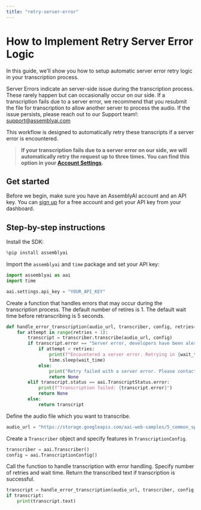```yaml
---
title: "retry-server-error"
---
```


# How to Implement Retry Server Error Logic

In this guide, we'll show you how to setup automatic server error retry logic in your transcription process.

Server Errors indicate an server-side issue during the transcription process. These rarely happen but can occasionally occur on our side. If a transcription fails due to a server error, we recommend that you resubmit the file for transcription to allow another server to process the audio. If the issue persists, please reach out to our Support team!: support@assemblyai.com

This workflow is designed to automatically retry these transcripts if a server error is encountered.

> **If your transcription fails due to a server error on our side, we will automatically retry the request up to three times. You can find this option in your [Account Settings](https://assemblyai.com/app/account).**

## Get started

Before we begin, make sure you have an AssemblyAI account and an API key. You can [sign up](https://assemblyai.com/dashboard/signup) for a free account and get your API key from your dashboard.

## Step-by-step instructions

Install the SDK:

```python
%pip install assemblyai
```

Import the `assemblyai` and `time` package and set your API key:

```python
import assemblyai as aai
import time

aai.settings.api_key = "YOUR_API_KEY"
```

Create a function that handles errors that may occur during the transcription process. The default number of retires is 1. The default wait time before retranscribing is 5 seconds.

```python
def handle_error_transcription(audio_url, transcriber, config, retries=1, wait_time=5):
    for attempt in range(retries + 1):
        transcript = transcriber.transcribe(audio_url, config)
        if transcript.error == "Server error, developers have been alerted":
            if attempt < retries:
                print(f"Encountered a server error. Retrying in {wait_time} second(s)...")
                time.sleep(wait_time)
            else:
                print("Retry failed with a server error. Please contact AssemblyAI Support: support@assemblyai.com")
                return None
        elif transcript.status == aai.TranscriptStatus.error:
            print(f"Transcription failed: {transcript.error}")
            return None
        else:
            return transcript
```

Define the audio file which you want to transcribe.

```python
audio_url = "https://storage.googleapis.com/aai-web-samples/5_common_sports_injuries.mp3"
```

Create a `Transcriber` object and specify features in `TranscriptionConfig`.

```python
transcriber = aai.Transcriber()
config = aai.TranscriptionConfig()
```

Call the function to handle transcription with error handling. Specify number of retries and wait time. Return the transcribed text if transcription is successful.

```python
transcript = handle_error_transcription(audio_url, transcriber, config, retries=1, wait_time=5)
if transcript:
    print(transcript.text)
```
